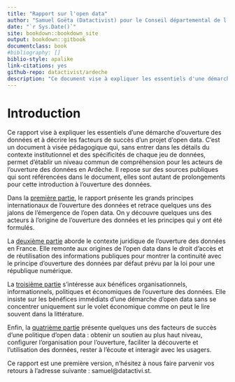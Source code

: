 ```yaml
--- 
title: "Rapport sur l'open data"
author: "Samuel Goëta (Datactivist) pour le Conseil départemental de l'Ardèche"
date: "`r Sys.Date()`"
site: bookdown::bookdown_site
output: bookdown::gitbook
documentclass: book
#bibliography: []
biblio-style: apalike
link-citations: yes
github-repo: datactivist/ardeche
description: "Ce document vise à expliquer les essentiels d'une démarche d'ouverture des données et à décrire les facteurs de succès d'un projet d'open data."
---
```


# Introduction {-}

Ce rapport vise à expliquer les essentiels d'une démarche d'ouverture des données et à décrire les facteurs de succès d'un projet d'open data. C'est un document à visée pédagogique qui, sans entrer dans les détails du contexte institutionnel et des spécificités de chaque jeu de données, permet d'établir un niveau commun de compréhension pour les acteurs de l'ouverture des données en Ardèche. Il repose sur des sources publiques qui sont référencées dans le document, elles sont autant de prolongements pour cette introduction à l'ouverture des données. 

Dans la [première partie](#partie1), le rapport présente les grands principes internationaux de l'ouverture des données et retrace quelques uns des jalons de l'émergence de l'open data. On y découvre quelques uns des acteurs à l'origine de l'ouverture des données et les principes qui y ont été formulés. 

La [deuxième partie](#partie2) aborde le contexte juridique de l'ouverture des données en France. Elle remonte aux origines de l'open data dans le droit d'accès et de réutilisation des informations publiques pour montrer la continuité avec le principe d'ouverture des données par défaut prévu par la loi pour une république numérique. 

La [troisième partie](#partie3) s'intéresse aux bénéfices organisationnels, informationnels, politiques et économiques de l'ouverture des données. Elle insiste sur les bénéfices immédiats d'une démarche d'open data sans se concentrer uniquement sur le volet économique comme on peut le lire souvent dans la littérature. 

Enfin, la [quatrième partie](#partie4) présente quelques uns des facteurs de succès d'une politique d'open data : obtenir un soutien au plus haut niveau, configurer l’organisation pour l’ouverture, faciliter la découverte et l’utilisation des données, rester à l'écoute et interagir avec les usagers. 

Ce rapport est une première version, n'hésitez à nous faire parvenir vos retours à l'adresse suivante : samuel@datactivi.st. 

<div id="discourse-comments"></div>

<script type="text/javascript">
   var discourseUrl = "http://teamopendata.org/",
      discourseEmbedUrl = 'http://datactivist.coop/ardeche/rapport/index.html';

      (function() {
         var d = document.createElement('script'); d.type = 'text/javascript'; d.async = true;
         d.src = discourseUrl + 'javascripts/embed.js';
         (document.getElementsByTagName('head')[0] || document.getElementsByTagName('body')[0]).appendChild(d);
      })();
   </script>
</section>
